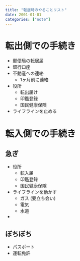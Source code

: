 ```yaml
---
title: "転居時のやることリスト"
date: 2001-01-01
categories: ["note"]
---
```


# 転出側での手続き

- 郵便局の転居届
- 銀行口座
- 不動産への連絡
    - 1ヶ月前に連絡
- 役所
    - 転出届け
    - 印鑑登録
    - 国民健康保険
- ライフラインを止める



# 転入側での手続き

## 急ぎ

- 役所
    - 転入届
    - 印鑑登録
    - 国民健康保険
- ライフラインを動かす
    - ガス (要立ち会い)
    - 電気
    - 水道
- 

## ぼちぼち
    
- パスポート
- 運転免許
